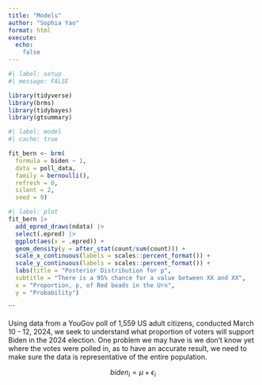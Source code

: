 ```yaml
---
title: "Models"
author: "Sophia Yao"
format: html
execute:
  echo:
    false
---
```


```r
#| label: setup
#| message: FALSE

library(tidyverse)
library(brms)
library(tidybayes)
library(gtsummary)
```

```r
#| label: model
#| cache: true

fit_bern <- brm(
  formula = biden ~ 1,
  data = poll_data,
  family = bernoulli(),
  refresh = 0,
  silent = 2,
  seed = 9)
```

```r
#| label: plot
fit_bern |>
  add_epred_draws(ndata) |>
  select(.epred) |>
  ggplot(aes(x = .epred)) +
  geom_density(y = after_stat(count/sum(count))) +
  scale_x_continuous(labels = scales::percent_format()) + 
  scale_y_continuous(labels = scales::percent_format()) +
  labs(title = "Posterior Distribution for p",
  subtitle = "There is a 95% chance for a value between XX and XX",
  x = "Proportion, p, of Red beads in the Urn",
  y = "Probability")
```

```

Using data from a YouGov poll of 1,559 US adult citizens, conducted March 10 - 12, 2024, we seek to understand what proportion of voters will support Biden in the 2024 election. One problem we may have is we don't know yet where the votes were polled in, as to have an accurate result, we need to make sure the data is representative of the entire population.

$$ 
biden_i =  \mu + \epsilon_i 
$$
